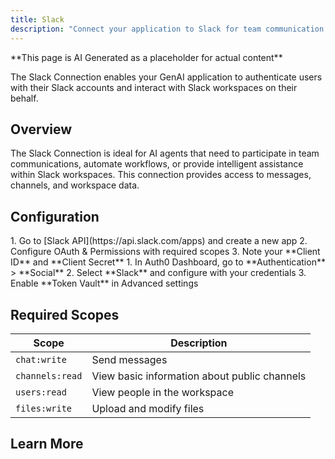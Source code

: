```yaml
---
title: Slack
description: "Connect your application to Slack for team communication and workflow automation."
---
```


<Warning>
**This page is AI Generated as a placeholder for actual content** 
</Warning>

The Slack Connection enables your GenAI application to authenticate users with their Slack accounts and interact with Slack workspaces on their behalf.

## Overview

The Slack Connection is ideal for AI agents that need to participate in team communications, automate workflows, or provide intelligent assistance within Slack workspaces. This connection provides access to messages, channels, and workspace data.

## Configuration

<Steps>
  <Step title="Create Slack App">
    1. Go to [Slack API](https://api.slack.com/apps) and create a new app
    2. Configure OAuth & Permissions with required scopes
    3. Note your **Client ID** and **Client Secret**
  </Step>
  <Step title="Set up Auth0 Connection">
    1. In Auth0 Dashboard, go to **Authentication** > **Social**
    2. Select **Slack** and configure with your credentials
    3. Enable **Token Vault** in Advanced settings
  </Step>
</Steps>

## Required Scopes

| Scope | Description |
|-------|-------------|
| `chat:write` | Send messages |
| `channels:read` | View basic information about public channels |
| `users:read` | View people in the workspace |
| `files:write` | Upload and modify files |

## Learn More

<Columns cols={2}>
  <Card
    title="Slack How-To Guide"
    href="/how-tos/list-slack-channels"
    icon="slack"
    horizontal
  />
  <Card
    title="Slack API Documentation"
    href="https://api.slack.com/"
    icon="book-open"
    horizontal
  />
</Columns>